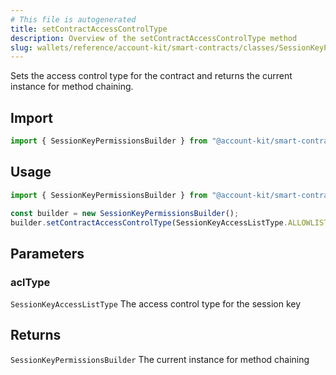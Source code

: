 ```yaml
---
# This file is autogenerated
title: setContractAccessControlType
description: Overview of the setContractAccessControlType method
slug: wallets/reference/account-kit/smart-contracts/classes/SessionKeyPermissionsBuilder/setContractAccessControlType
---
```


Sets the access control type for the contract and returns the current instance for method chaining.

## Import

```ts
import { SessionKeyPermissionsBuilder } from "@account-kit/smart-contracts";
```

## Usage

```ts
import { SessionKeyPermissionsBuilder } from "@account-kit/smart-contracts";

const builder = new SessionKeyPermissionsBuilder();
builder.setContractAccessControlType(SessionKeyAccessListType.ALLOWLIST);
```

## Parameters

### aclType

`SessionKeyAccessListType`
The access control type for the session key

## Returns

`SessionKeyPermissionsBuilder`
The current instance for method chaining
